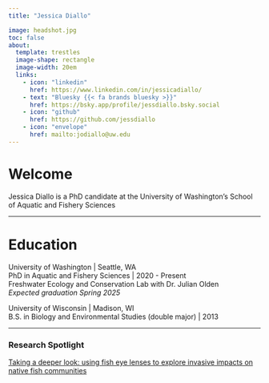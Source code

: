 ```yaml
---
title: "Jessica Diallo"

image: headshot.jpg
toc: false
about: 
  template: trestles
  image-shape: rectangle
  image-width: 20em
  links:
    - icon: "linkedin"
      href: https://www.linkedin.com/in/jessicadiallo/
    - text: "Bluesky {{< fa brands bluesky >}}"
      href: https://bsky.app/profile/jessdiallo.bsky.social
    - icon: "github"
      href: https://github.com/jessdiallo
    - icon: "envelope"
      href: mailto:jodiallo@uw.edu
---
```


# Welcome
Jessica Diallo is a PhD candidate at the University of Washington's School of Aquatic and Fishery Sciences

---

# Education 

University of Washington | Seattle, WA \
PhD in Aquatic and Fishery Sciences | 2020 - Present \
Freshwater Ecology and Conservation Lab with Dr. Julian Olden \
*Expected graduation Spring 2025*

University of Wisconsin | Madison, WI \
B.S. in Biology and Environmental Studies (double major) | 2013

---

### Research Spotlight
[Taking a deeper look: using fish eye lenses to explore invasive impacts on native fish communities](https://fish.uw.edu/2024/01/taking-a-deeper-look-using-fish-eye-lenses-to-explore-invasive-fish-impacts-on-native-fish-communities/)


